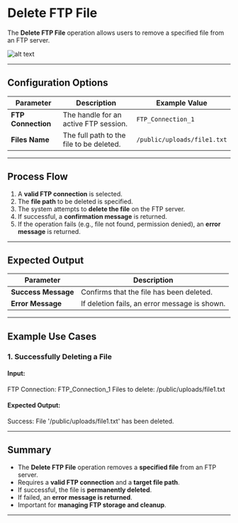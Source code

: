 # Delete FTP File

The **Delete FTP File** operation allows users to remove a specified file from an FTP server.

![alt text](../../../assets/ftp/delete-ftp-file.png)

---

## Configuration Options

| Parameter         | Description                                   | Example Value           |
|------------------|---------------------------------------------|-------------------------|
| **FTP Connection** | The handle for an active FTP session.     | `FTP_Connection_1`      |
| **Files Name** | The full path to the file to be deleted. | `/public/uploads/file1.txt` |

---

## Process Flow
1. A **valid FTP connection** is selected.
2. The **file path** to be deleted is specified.
3. The system attempts to **delete the file** on the FTP server.
4. If successful, a **confirmation message** is returned.
5. If the operation fails (e.g., file not found, permission denied), an **error message** is returned.

---

## Expected Output

| Parameter      | Description                                       |
|---------------|---------------------------------------------------|
| **Success Message** | Confirms that the file has been deleted.     |
| **Error Message**   | If deletion fails, an error message is shown. |

---

## Example Use Cases

### 1. Successfully Deleting a File
#### Input:
FTP Connection: FTP_Connection_1 Files to delete: /public/uploads/file1.txt

#### Expected Output:
Success: File '/public/uploads/file1.txt' has been deleted.

---

## Summary
- The **Delete FTP File** operation removes a **specified file** from an FTP server.
- Requires a **valid FTP connection** and a **target file path**.
- If successful, the file is **permanently deleted**.
- If failed, an **error message is returned**.
- Important for **managing FTP storage and cleanup**.

---